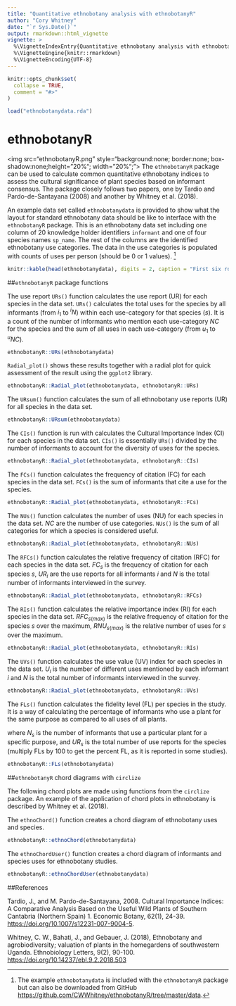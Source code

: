 ```yaml
---
title: "Quantitative ethnobotany analysis with ethnobotanyR"
author: "Cory Whitney"
date: "`r Sys.Date()`"
output: rmarkdown::html_vignette
vignette: >
  %\VignetteIndexEntry{Quantitative ethnobotany analysis with ethnobotanyR}
  %\VignetteEngine{knitr::rmarkdown}
  %\VignetteEncoding{UTF-8}
---
```


```r
knitr::opts_chunk$set(
  collapse = TRUE,
  comment = "#>"
)

load("ethnobotanydata.rda")

```

# ethnobotanyR 
<img src="ethnobotanyR.png" style="background:none; border:none; box-shadow:none;height="20%"; width="20%";">
The `ethnobotanyR` package can be used to calculate common quantitative ethnobotany indices to assess the cultural significance of plant species based on informant consensus. The package closely follows two papers, one by Tardio and Pardo-de-Santayana (2008) and another by Whitney et al. (2018). 

An example data set called `ethnobotanydata` is provided to show what the layout for standard ethnobotany data should be like to interface with the `ethnobotanyR` package. This is an ethnobotany data set including one column of 20 knowledge holder identifiers `informant` and one of four species names `sp_name`. The rest of the columns are the identified ethnobotany use categories. The data in the use categories is populated with counts of uses per person (should be 0 or 1 values). ^[The example `ethnobotanydata` is included with the `ethnobotanyR` package but can also be downloaded from GitHub <https://github.com/CWWhitney/ethnobotanyR/tree/master/data>.]

```r
knitr::kable(head(ethnobotanydata), digits = 2, caption = "First six rows of the example ethnobotany data included with ethnobotanyR")
```

##`ethnobotanyR` package functions

The use report `URs()` function calculates the use report (UR) for each species in the data set. 
\begin{equation}
UR_{s} = \sum_{u=u_1}^{^uNC} \sum_{i=i_1}^{^iN} UR_{ui}
\end{equation}
`URs()` calculates the total uses for the species by all informants (from $i_1$ to $^iN$) within each use-category for that species $(s)$. It is a count of the number of informants who mention each use-category $NC$ for the species and the sum of all uses in each use-category (from $u_1$ to $^uNC$).

```r
ethnobotanyR::URs(ethnobotanydata)
```

`Radial_plot()` shows these results together with a radial plot for quick assessment of the result using the `ggplot2` library.

```r
ethnobotanyR::Radial_plot(ethnobotanydata, ethnobotanyR::URs)
```

The `URsum()` function calculates the sum of all ethnobotany use reports (UR) for all species in the data set.

```r
ethnobotanyR::URsum(ethnobotanydata)
```

The `CIs()` function is run with calculates the Cultural Importance Index (CI) for each species in the data set.
\begin{equation}
CI_{s} = \sum_{u=u_1}^{^uNC} \sum_{i=i_1}^{^iN} UR_{ui/N}.
\end{equation}
`CIs()` is essentially `URs()` divided by the number of informants to account for the diversity of uses for the species.

```r
ethnobotanyR::Radial_plot(ethnobotanydata, ethnobotanyR::CIs)
```

The `FCs()` function calculates the frequency of citation (FC) for each species in the data set. 
\begin{equation}
FC_s = \sum_{i=i_1}^{^iN} UR_i
\end{equation}
`FCs()` is the sum of informants that cite a use for the species.
```r
ethnobotanyR::Radial_plot(ethnobotanydata, ethnobotanyR::FCs)
```

The `NUs()` function calculates the number of uses (NU) for each species in the data set.
\begin{equation}
NU_s = \sum_{u=u_1}^{^uNC}
\end{equation}
$NC$ are the number of use categories. `NUs()` is the sum of all categories for which a species is considered useful.
```r
ethnobotanyR::Radial_plot(ethnobotanydata, ethnobotanyR::NUs)
```

The `RFCs()` function calculates the relative frequency of citation (RFC) for each species in the data set.
\begin{equation}
RFC_s = \frac{FC_s}{N} = \frac{\sum_{i=i_1}^{^iN} UR_i}{N}
\end{equation}
$FC_s$ is the frequency of citation for each species $s$, $UR_i$ are the use reports for all informants $i$ and $N$ is the total number of informants interviewed in the survey.
```r
ethnobotanyR::Radial_plot(ethnobotanydata, ethnobotanyR::RFCs)
```

The `RIs()` function calculates the relative importance index (RI) for each species in the data set.
\begin{equation}
RI_s = \frac{RFC_{s(max)} + RNU_{s(max)}}{2} 
\end{equation}
$RFC_{s(max)}$ is the relative frequency of citation for the species $s$ over the maximum, $RNU_{s(max)}$ is the relative number of uses for $s$ over the maximum.
```r
ethnobotanyR::Radial_plot(ethnobotanydata, ethnobotanyR::RIs)
```

The `UVs()` function calculates the use value (UV) index for each species in the data set.
\begin{equation}
UV_{s} = \sum U_i/N
\end{equation}
$U_i$ is the number of different uses mentioned by each informant $i$ and $N$ is the total number of informants interviewed in the survey.
```r
ethnobotanyR::Radial_plot(ethnobotanydata, ethnobotanyR::UVs)
```

The `FLs()` function calculates the fidelity level (FL) per species in the study. It is a way of calculating the percentage of informants who use a plant for the same purpose as compared to all uses of all plants.

\begin{equation}
FL_{s} = \frac {N_{s}}{UR_{s}}
\end{equation}

where $N_s$ is the number of informants that use a particular plant for a specific purpose, and $UR_s$ is the total number of use reports for the species (multiply FLs by 100 to get the percent FL, as it is reported in some studies).

```r
ethnobotanyR::FLs(ethnobotanydata)
```

##`ethnobotanyR` chord diagrams with `circlize`

The following chord plots are made using functions from the `circlize` package. An example of the application of chord plots in ethnobotany is described by Whitney et al. (2018). 

The `ethnoChord()` function creates a chord diagram of ethnobotany uses and species.
```r
ethnobotanyR::ethnoChord(ethnobotanydata)
```

The `ethnoChordUser()` function creates a chord diagram of informants and species uses for ethnobotany studies. 
```r
ethnobotanyR::ethnoChordUser(ethnobotanydata)
```

##References

Tardio, J., and M. Pardo-de-Santayana, 2008. Cultural Importance Indices: A Comparative Analysis Based on the Useful Wild Plants of Southern Cantabria (Northern Spain) 1. Economic Botany, 62(1), 24-39. <https://doi.org/10.1007/s12231-007-9004-5>.

Whitney, C. W., Bahati, J., and Gebauer, J. (2018), Ethnobotany and agrobiodiversity; valuation of plants in the homegardens of southwestern Uganda. Ethnobiology Letters, 9(2), 90-100. <https://doi.org/10.14237/ebl.9.2.2018.503>